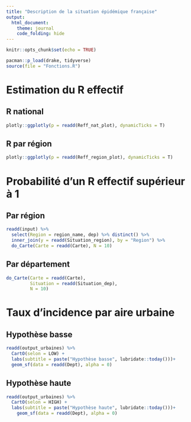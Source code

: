 ```yaml
---
title: "Description de la situation épidémique française"
output: 
  html_document:
    theme: journal
    code_folding: hide
---
```


```r
knitr::opts_chunk$set(echo = TRUE)
```

```r
pacman::p_load(drake, tidyverse)
source(file = "Fonctions.R")
```

# Estimation du R effectif {.tabset}

## R national

```r
plotly::ggplotly(p = readd(Reff_nat_plot), dynamicTicks = T)
```

## R par région

```r
plotly::ggplotly(p = readd(Reff_region_plot), dynamicTicks = T)
```

# Probabilité d'un R effectif supérieur à 1 {.tabset}

## Par région

```r
readd(input) %>%
  select(Region = region_name, dep) %>% distinct() %>%
  inner_join(y = readd(Situation_region), by = "Region") %>% 
  do_Carte(Carte = readd(Carte), N = 10)
```

## Par département

```r
do_Carte(Carte = readd(Carte),
         Situation = readd(Situation_dep),
         N = 10)
```

# Taux d'incidence par aire urbaine {.tabset}

## Hypothèse basse
```r
readd(output_urbaines) %>% 
  CartO(selon = LOW) +
  labs(subtitle = paste("Hypothèse basse", lubridate::today()))+
  geom_sf(data = readd(Dept), alpha = 0)
```

## Hypothèse haute

```r
readd(output_urbaines) %>% 
  CartO(selon = HIGH) +
  labs(subtitle = paste("Hypothèse haute", lubridate::today()))+
    geom_sf(data = readd(Dept), alpha = 0)
```
